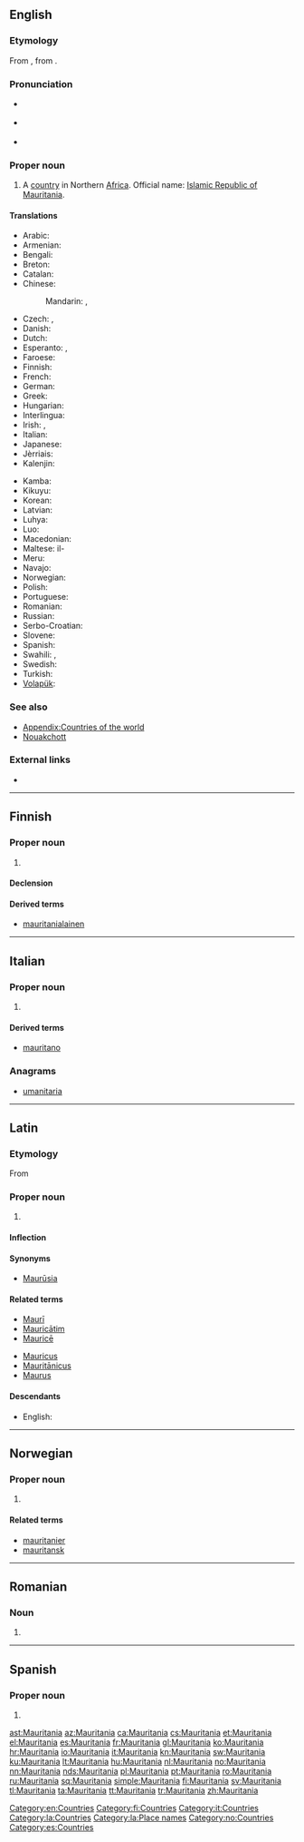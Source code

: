 {{also|Mauritánia|Mauritânia|Mauritània}}
==English==

===Etymology===
From {{etyl|la|en}} {{term|Mauritania|lang=la}}, from {{term|Maurus||Moor|lang=la}}.

===Pronunciation===
* {{a|UK}} {{IPA|/ˌmɒɹɪˈteɪniə/|lang=en}} 
* {{a|US}} {{IPA|/ˌmɔːɹɪˈteɪniə/|lang=en}}
* {{audio|En-us-Mauritania.ogg|Audio (US)|lang=en}}

===Proper noun===
{{en-proper noun}}

# A [[country]] in Northern [[Africa]]. Official name: [[Islamic Republic of Mauritania]].
<!-- encyclopedic: see Wikipedia for this
# Name of an ocean liner built in the 20th [[century]].
-->

====Translations====
{{trans-top|Islamic Republic of Mauritania}}
* Arabic: {{t|ar|موريتانيا|f|tr=muritaaniya}}
* Armenian: {{t|hy|Մավրիտանիա|tr=Mavritania}}
* Bengali: {{t|bn|মৌরিতানিয়া}}
* Breton: {{t|br|Maouritania}}
* Catalan: {{t+|ca|Mauritània|f}}
* Chinese:
*: Mandarin: {{t|cmn|毛里塔尼亞|sc=Hani}}, {{t+|cmn|毛里塔尼亚|tr=Máolǐtǎníyà|sc=Hani}}
* Czech: {{t+|cs|Mauritánie|f}}, {{t|cs|Mauretánie|f}}
* Danish: {{t+|da|Mauretanien}}
* Dutch: {{t|nl|Mauretanië}}
* Esperanto: {{t|eo|Maŭritanio}}, {{t|eo|Maŭritanujo}}
* Faroese: {{t|fo|Móritania}}
* Finnish: {{t+|fi|Mauritania}}
* French: {{t+|fr|Mauritanie|f}}
* German: {{t+|de|Mauretanien}}
* Greek: {{t+|el|Μαυριτανία|f}}
* Hungarian: {{t+|hu|Mauritánia}}
* Interlingua: {{t|ia|Mauritania}}
* Irish: {{t|ga|Máratáin|f|alt=An Mháratáin}}, {{t|ga|Poblacht Ioslamach na Máratáine|f}}
* Italian: {{t+|it|Mauritania|f}}
* Japanese: {{t|ja|モーリタニア|tr=Mōritania}}
* Jèrriais: {{t|roa-jer|Mauritannie|f}}
* Kalenjin: {{t|kln|Moritenia}}
{{trans-mid}}
* Kamba: {{t|kam|Moritania}}
* Kikuyu: {{t|ki|Moritenia}}
* Korean: {{t|ko|모리타니|tr=Moritani|sc=Hang}}
* Latvian: {{t+|lv|Mauritānija|f}}
* Luhya: {{t|luy|Moritenia}}
* Luo: {{t|luo|Moritenia}}
* Macedonian: {{t|mk|Мавританија|f|tr=Mavritánija}}
* Maltese: il-{{t|mt|Mawritanja}}
* Meru: {{t|mer|Moritania}}
* Navajo: {{t|nv|Moowitéínya}}
* Norwegian: {{t+|no|Mauritania}}
* Polish: {{t+|pl|Mauretania}}
* Portuguese: {{t+|pt|Mauritânia|f}}
* Romanian: {{t|ro|Mauritania|f}}
* Russian: {{t+|ru|Мавритания|f|tr=Mavritánija}}
* Serbo-Croatian: {{t+check|sh|Mauretanija|f}}
* Slovene: {{t|sl|Mavretánija|f}}
* Spanish: {{t+|es|Mauritania|f}}
* Swahili: {{t+|sw|Moritania}}, {{t|sw|Umoritani}}
* Swedish: {{t+|sv|Mauretanien}}
* Turkish: {{t+|tr|Moritanya}}
* [[Volapük]]: {{t+|vo|Moritän}}
{{trans-bottom}}

===See also===
* [[Appendix:Countries of the world]]
* [[Nouakchott]]

===External links===
* {{pedialite|Mauritania}}

[[Category:en:Countries]]

----

==Finnish==
{{wikipedia|lang=fi}}

===Proper noun===
{{fi-proper noun}}

# {{l|en|Mauritania}}

====Declension====
{{fi-decl-kulkija|n=sg|Mauritani|a}}

====Derived terms====
* [[mauritanialainen]]

[[Category:fi:Countries]]

----

==Italian==
{{wikipedia|lang=it}}

===Proper noun===
{{it-proper noun|f}}

# {{l|en|Mauritania}}

====Derived terms====
* [[mauritano]]

===Anagrams===
* [[umanitaria#Italian|umanitaria]]

[[Category:it:Countries]]

----

==Latin==

===Etymology===
From {{term|Maurus||Moor|lang=la}}

===Proper noun===
{{la-proper noun|Mauritānia|Mauritaniae|Mauritāniae|f|first}}

# {{l|en|Mauritania}}

====Inflection====
{{la-decl-1st-loc|num=sg|Mauritāni}}

====Synonyms====
* [[Maurusia|Maurūsia]]

====Related terms====
{{top2}}
* [[Mauri|Maurī]]
* [[Mauricatim|Mauricātim]]
* [[Maurice#Latin|Mauricē]]
{{mid2}}
* [[Mauricus]]
* [[Mauritanicus|Mauritānicus]]
* [[Maurus]]
{{bottom}}

====Descendants====
* English: {{l|en|Mauritania}}

[[Category:la:Countries]]
[[Category:la:Place names]]

----

==Norwegian==

===Proper noun===
{{head|no|proper noun}}

# {{l|en|Mauritania}}

====Related terms====
* [[mauritanier]]
* [[mauritansk]]

[[Category:no:Countries]]

----

==Romanian==

===Noun===
{{head|ro|proper noun|g=f}}

# {{l|en|Mauritania}}

----

==Spanish==
{{wikipedia|lang=es}}

===Proper noun===
{{es-proper noun|f}}

# {{l|en|Mauritania}}

[[Category:es:Countries]]

[[ast:Mauritania]]
[[az:Mauritania]]
[[ca:Mauritania]]
[[cs:Mauritania]]
[[et:Mauritania]]
[[el:Mauritania]]
[[es:Mauritania]]
[[fr:Mauritania]]
[[gl:Mauritania]]
[[ko:Mauritania]]
[[hr:Mauritania]]
[[io:Mauritania]]
[[it:Mauritania]]
[[kn:Mauritania]]
[[sw:Mauritania]]
[[ku:Mauritania]]
[[lt:Mauritania]]
[[hu:Mauritania]]
[[nl:Mauritania]]
[[no:Mauritania]]
[[nn:Mauritania]]
[[nds:Mauritania]]
[[pl:Mauritania]]
[[pt:Mauritania]]
[[ro:Mauritania]]
[[ru:Mauritania]]
[[sq:Mauritania]]
[[simple:Mauritania]]
[[fi:Mauritania]]
[[sv:Mauritania]]
[[tl:Mauritania]]
[[ta:Mauritania]]
[[tt:Mauritania]]
[[tr:Mauritania]]
[[zh:Mauritania]]